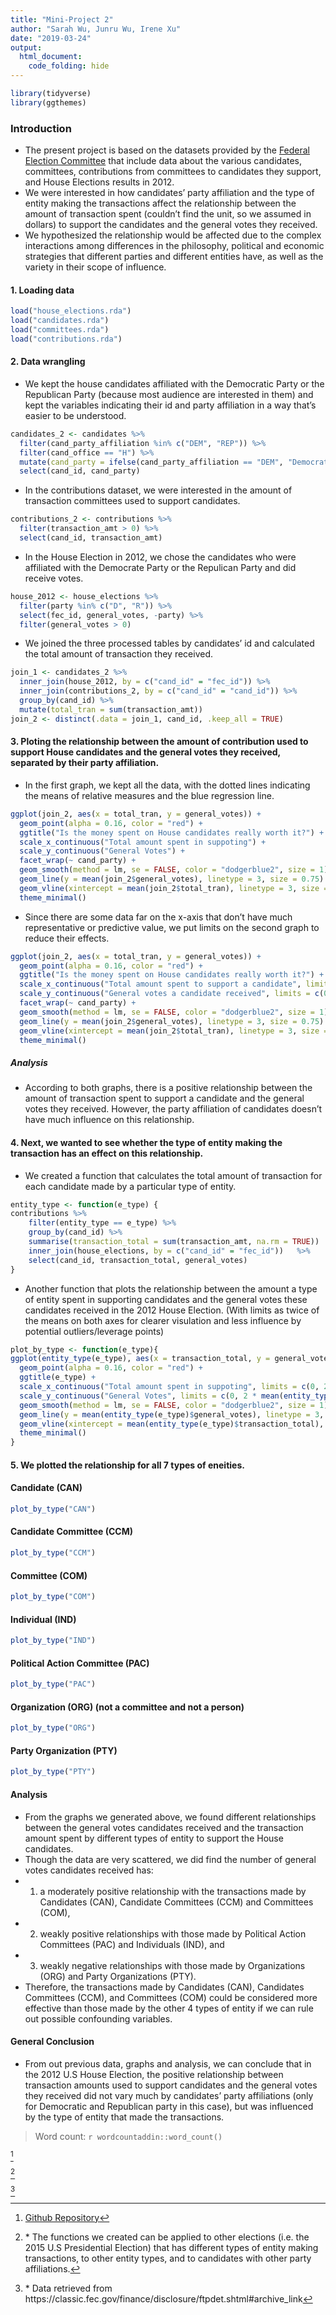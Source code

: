 ```yaml
---
title: "Mini-Project 2"
author: "Sarah Wu, Junru Wu, Irene Xu"
date: "2019-03-24"
output: 
  html_document:
    code_folding: hide
---
```

```r
library(tidyverse)
library(ggthemes)
```
### Introduction 
* The present project is based on the datasets provided by the [Federal Election Committee](https://classic.fec.gov/finance/disclosure/ftpdet.shtml#archive_link) that include data about the various candidates, committees, contributions from committees to candidates they support, and House Elections results in 2012. 
* We were interested in how candidates’ party affiliation and the type of entity making the transactions affect the relationship between the amount of transaction spent (couldn't find the unit, so we assumed in dollars) to support the candidates and the general votes they received.
* We hypothesized the relationship would be affected due to the complex interactions among differences in the philosophy, political and economic strategies that different parties and different entities have, as well as the variety in their scope of influence.

#### 1. Loading data
```r
load("house_elections.rda")
load("candidates.rda")
load("committees.rda")
load("contributions.rda")
```
#### 2. Data wrangling
+ We kept the house candidates affiliated with the Democratic Party or the Republican Party (because most audience are interested in them) and kept the variables indicating their id and party affiliation in a way that's easier to be understood.
```r
candidates_2 <- candidates %>%
  filter(cand_party_affiliation %in% c("DEM", "REP")) %>%
  filter(cand_office == "H") %>%
  mutate(cand_party = ifelse(cand_party_affiliation == "DEM", "Democratic Party", "Republican Party")) %>%
  select(cand_id, cand_party) 
```
+ In the contributions dataset, we were interested in the amount of transaction committees used to support candidates.
```r
contributions_2 <- contributions %>%
  filter(transaction_amt > 0) %>%
  select(cand_id, transaction_amt)
```
+ In the House Election in 2012, we chose the candidates who were affiliated with the Democrate Party or the Repulican Party and did receive votes.
```r
house_2012 <- house_elections %>%
  filter(party %in% c("D", "R")) %>%
  select(fec_id, general_votes, -party) %>% 
  filter(general_votes > 0)
```
+ We joined the three processed tables by candidates' id and calculated the total amount of transaction they received. 
```r
join_1 <- candidates_2 %>%
  inner_join(house_2012, by = c("cand_id" = "fec_id")) %>%
  inner_join(contributions_2, by = c("cand_id" = "cand_id")) %>%
  group_by(cand_id) %>%
  mutate(total_tran = sum(transaction_amt))
join_2 <- distinct(.data = join_1, cand_id, .keep_all = TRUE)
```
#### 3. Ploting the relationship between the amount of contribution used to support House candidates and the general votes they received, separated by their party affiliation. 
+ In the first graph, we kept all the data, with the dotted lines indicating the means of relative measures and the blue regression line.
```r
ggplot(join_2, aes(x = total_tran, y = general_votes)) +
  geom_point(alpha = 0.16, color = "red") +
  ggtitle("Is the money spent on House candidates really worth it?") +
  scale_x_continuous("Total amount spent in suppoting") +
  scale_y_continuous("General Votes") +
  facet_wrap(~ cand_party) +
  geom_smooth(method = lm, se = FALSE, color = "dodgerblue2", size = 1) +
  geom_line(y = mean(join_2$general_votes), linetype = 3, size = 0.75) +
  geom_vline(xintercept = mean(join_2$total_tran), linetype = 3, size = 0.75) +
  theme_minimal()
```

+ Since there are some data far on the x-axis that don't have much representative or predictive value, we put limits on the second graph to reduce their effects.
```r
ggplot(join_2, aes(x = total_tran, y = general_votes)) +
  geom_point(alpha = 0.16, color = "red") +
  ggtitle("Is the money spent on House candidates really worth it?") +
  scale_x_continuous("Total amount spent to support a candidate", limits = c(0, 2000000), labels = c("0", "0.5M", "1M", "1.5M", "2M")) +
  scale_y_continuous("General votes a candidate received", limits = c(0, 300000), labels = c("0", "100k", "200k", "300k")) +
  facet_wrap(~ cand_party) +
  geom_smooth(method = lm, se = FALSE, color = "dodgerblue2", size = 1) +
  geom_line(y = mean(join_2$general_votes), linetype = 3, size = 0.75) +
  geom_vline(xintercept = mean(join_2$total_tran), linetype = 3, size = 0.75) +
  theme_minimal()
```

##### Analysis
+ According to both graphs, there is a positive relationship between the amount of transaction spent to support a candidate and the general votes they received. However, the party affiliation of candidates doesn't have much influence on this relationship.

#### 4. Next, we wanted to see whether the type of entity making the transaction has an effect on this relationship. 
+ We created a function that calculates the total amount of transaction for each candidate made by a particular type of entity.
```r
entity_type <- function(e_type) {
contributions %>%
    filter(entity_type == e_type) %>%
    group_by(cand_id) %>%
    summarise(transaction_total = sum(transaction_amt, na.rm = TRUE))   %>%
    inner_join(house_elections, by = c("cand_id" = "fec_id"))   %>%
    select(cand_id, transaction_total, general_votes)
}
```
+ Another function that plots the relationship between the amount a type of entity spent in supporting candidates and the general votes these candidates received in the 2012 House Election. (With limits as twice of the means on both axes for clearer visulation and less influence by potential outliers/leverage points)
```r
plot_by_type <- function(e_type){
ggplot(entity_type(e_type), aes(x = transaction_total, y = general_votes)) +
  geom_point(alpha = 0.16, color = "red") +
  ggtitle(e_type) +
  scale_x_continuous("Total amount spent in suppoting", limits = c(0, 2 * mean(entity_type(e_type)$transaction_total))) +
  scale_y_continuous("General Votes", limits = c(0, 2 * mean(entity_type(e_type)$general_votes))) +
  geom_smooth(method = lm, se = FALSE, color = "dodgerblue2", size = 1) +
  geom_line(y = mean(entity_type(e_type)$general_votes), linetype = 3, size = 0.75) +
  geom_vline(xintercept = mean(entity_type(e_type)$transaction_total), linetype = 3, size = 0.75) +
  theme_minimal()
}
```

#### 5. We plotted the relationship for all 7 types of eneities. 
####     Candidate (CAN)
```r
plot_by_type("CAN")
```

####     Candidate Committee (CCM)
```r
plot_by_type("CCM")
```

####     Committee (COM)
```r
plot_by_type("COM")
```

####     Individual (IND)
```r
plot_by_type("IND")
```

####     Political Action Committee (PAC)
```r
plot_by_type("PAC")
```

####     Organization (ORG) (not a committee and not a person)
```r
plot_by_type("ORG")
```

####     Party Organization (PTY)
```r
plot_by_type("PTY")
```

#### Analysis
* From the graphs we generated above, we found different relationships between the general votes candidates received and the transaction amount spent by different types of entity to support the House candidates. 
* Though the data are very scattered, we did find the number of general votes candidates received has:
* (1) a moderately positive relationship with the transactions made by Candidates (CAN), Candidate Committees (CCM) and Committees (COM), 
* (2) weakly positive relationships with those made by Political Action Committees (PAC) and Individuals (IND), and 
* (3) weakly negative relationships with those made by Organizations (ORG) and Party Organizations (PTY). 
* Therefore, the transactions made by Candidates (CAN), Candidates Committees (CCM), and Committees (COM) could be considered more effective than those made by the other 4 types of entity if we can rule out possible confounding variables.

#### General Conclusion
*  From out previous data, graphs and analysis, we can conclude that in the 2012 U.S House Election, the positive relationship between transaction amounts used to support candidates and the general votes they received did not vary much by candidates’ party affiliations (only for Democratic and Republican party in this case), but was influenced by the type of entity that made the transactions.

> Word count: `r wordcountaddin::word_count()`

^[[Github Repository](https://github.com/jwu13/sds192-mp2)]

^[* The functions we created can be applied to other elections (i.e. the 2015 U.S Presidential Election) that has different types of entity making transactions, to other entity types, and to candidates with other party affiliations.]

^[* Data retrieved from https://classic.fec.gov/finance/disclosure/ftpdet.shtml#archive_link]

